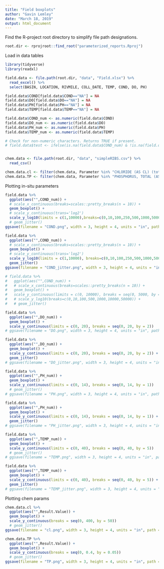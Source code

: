 ```yaml
---
title: "Field boxplots"
author: "Gavin Lemley"
date: "March 18, 2019"
output: html_document
---
```


Find the R-project root directory to simplify file path designations.
```r
root.dir <- rprojroot::find_root("parameterized_reports.Rproj")
```

Load in data tables
```r
library(tidyverse)
library(readxl)

field.data <- file.path(root.dir, "data", "Field.xlsx") %>% 
  read_excel() %>%
  select(BASIN, LOCATION, RIVMILE, COLL_DATE, TEMP, COND, DO, PH)

field.data$COND[field.data$COND=="NA"] = NA
field.data$DO[field.data$DO=="NA"] = NA
field.data$PH[field.data$PH=="NA"] = NA
field.data$TEMP[field.data$TEMP=="NA"] = NA

field.data$COND_num <- as.numeric(field.data$COND)
field.data$DO_num <- as.numeric(field.data$DO)
field.data$PH_num <- as.numeric(field.data$PH)
field.data$TEMP_num <- as.numeric(field.data$TEMP)

# Check for non-numeric characters. Returns TRUE if present.
# field.data$test <- ifelse(is.na(field.data$COND_num) & !is.na(field.data$COND), TRUE, FALSE)


chem.data <- file.path(root.dir, "data", "simpleRIBS.csv") %>% 
  read_csv()

chem.data.cl <- filter(chem.data, Parameter %in% "CHLORIDE (AS CL) (total,mg/l)")
chem.data.TP <- filter(chem.data, Parameter %in% "PHOSPHORUS, TOTAL (AS P) (total,mg/l)")

```

Plotting in-situ parameters
```r
field.data %>%
  ggplot(aes("",COND_num)) +
  # scale_x_continuous(breaks=scales::pretty_breaks(n = 10)) +
  geom_boxplot() + 
  # scale_y_continuous(trans='log2')
  scale_y_log10(limits = c(1,10000),breaks=c(0,10,100,250,500,1000,5000,10000,50000))
  # geom_jitter()
ggsave(filename = "COND.png", width = 3, height = 4, units = "in", path = file.path(root.dir, "data"))

field.data %>%
  ggplot(aes("",COND_num)) +
  # scale_x_continuous(breaks=scales::pretty_breaks(n = 10)) +
  geom_boxplot() + 
  # scale_y_continuous(trans='log2')
  scale_y_log10(limits = c(1,10000), breaks=c(0,10,100,250,500,1000,5000,10000,50000)) +
  geom_jitter()
ggsave(filename = "COND_jitter.png", width = 3, height = 4, units = "in", path = file.path(root.dir, "data"))

# field.data %>%
#   ggplot(aes("",COND_num)) +
#   # scale_x_continuous(breaks=scales::pretty_breaks(n = 10)) +
#   geom_boxplot() + 
#   scale_y_continuous(limits = c(0, 10000), breaks = seq(0, 5000, by = 500)) 
#   # scale_y_log10(breaks=c(0,10,100,500,1000,10000,50000)) +
#   # geom_jitter()

field.data %>%
  ggplot(aes("",DO_num)) +
  geom_boxplot() +
  scale_y_continuous(limits = c(0, 20), breaks = seq(0, 20, by = 2))
# ggsave(filename = "DO.png", width = 3, height = 4, units = "in", path = file.path(root.dir, "data/plots"))

field.data %>%
  ggplot(aes("",DO_num)) +
  geom_boxplot() +
  scale_y_continuous(limits = c(0, 20), breaks = seq(0, 20, by = 2)) +
  geom_jitter()
# ggsave(filename = "DO_jitter.png", width = 3, height = 4, units = "in", path = file.path(root.dir, "data/plots"))

field.data %>%
  ggplot(aes("",PH_num)) +
  geom_boxplot() +
  scale_y_continuous(limits = c(0, 14), breaks = seq(0, 14, by = 1)) 
  # geom_jitter()
# ggsave(filename = "PH.png", width = 3, height = 4, units = "in", path = file.path(root.dir, "data/plots"))

field.data %>%
  ggplot(aes("",PH_num)) +
  geom_boxplot() +
  scale_y_continuous(limits = c(0, 14), breaks = seq(0, 14, by = 1)) +
  geom_jitter()
# ggsave(filename = "PH_jitter.png", width = 3, height = 4, units = "in", path = file.path(root.dir, "data/plots"))

field.data %>%
  ggplot(aes("",TEMP_num)) +
  geom_boxplot() +
  scale_y_continuous(limits = c(0, 40), breaks = seq(0, 40, by = 5))
  # geom_jitter()
# ggsave(filename = "TEMP.png", width = 3, height = 4, units = "in", path = file.path(root.dir, "data/plots"))

field.data %>%
  ggplot(aes("",TEMP_num)) +
  geom_boxplot() +
  scale_y_continuous(limits = c(0, 40), breaks = seq(0, 40, by = 5)) +
  geom_jitter()
# ggsave(filename = "TEMP_jitter.png", width = 3, height = 4, units = "in", path = file.path(root.dir, "data/plots"))

```

Plotting chem params
```r
chem.data.cl %>%
  ggplot(aes("",Result.Value)) +
  geom_boxplot() +
  scale_y_continuous(breaks = seq(0, 400, by = 50))
  # geom_jitter()
ggsave(filename = "cl.png", width = 3, height = 4, units = "in", path = file.path(root.dir, "data/plots"))

chem.data.TP %>%
  ggplot(aes("",Result.Value)) +
  geom_boxplot() +
  scale_y_continuous(breaks = seq(0, 0.4, by = 0.05))
  # geom_jitter()
ggsave(filename = "TP.png", width = 3, height = 4, units = "in", path = file.path(root.dir, "data/plots"))
```

